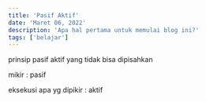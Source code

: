 ---
title: 'Pasif Aktif'
date: 'Maret 06, 2022'
description: 'Apa hal pertama untuk memulai blog ini?'
tags: ['belajar']
---

prinsip pasif aktif yang tidak bisa dipisahkan

mikir : pasif

eksekusi apa yg dipikir : aktif